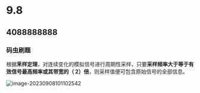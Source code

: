 
# 9.8

> <Hitokoto />

## 4088888888

### 码虫刷题

根据**釆样定理**，对连续变化的模拟信号进行周期性采样，只要**采样频率大于等于有效信号最高频率或其带宽的（	2）倍**，则采样值便可包含原始信号的全部信息。

![image-20230908101102542](https://pic.redhat.team/uPic/image-20230908101102542.png)